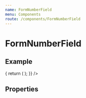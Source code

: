 ```yaml
---
name: FormNumberField
menu: Components
route: /components/FormNumberField
---
```



# FormNumberField

## Example

<Playground>
  <Form
    render={() => {
      return (
        <FormNumberField
          icon="extension"
          name="fieldName"
          label="Field Label"
        />
      );
    }}
  />
</Playground>

## Properties

<Props of={FormNumberField}/>